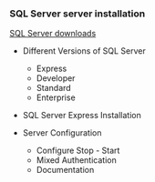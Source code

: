### SQL Server server installation

[SQL Server downloads](https://www.microsoft.com/en-us/sql-server/sql-server-downloads)

- Different Versions of SQL Server

	* Express
	* Developer
	* Standard
	* Enterprise

- SQL Server  Express Installation
- Server Configuration

	* Configure Stop - Start 
	* Mixed Authentication
	* Documentation

